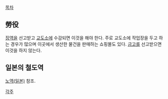 [[목차]]
== 勞役 ==
[[징역]]을 선고받고 [[교도소]]에 수감되면 이것을 해야 한다. 주로 교도소에 작업장을 두고 하는 경우가 많으며 이곳에서 생산한 물건을 판매하는 쇼핑몰도 있다.
[[금고]]를 선고받으면 이것을 하지 않는다.

== 일본의 철도역 ==
[[노역(일본)]] 참조.

[[각주]]
